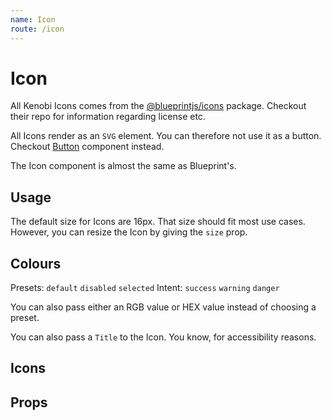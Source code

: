 ```yaml
---
name: Icon
route: /icon
---
```



# Icon

All Kenobi Icons comes from the [@blueprintjs/icons](https://blueprintjs.com/docs/#icons) package.
Checkout their repo for information regarding license etc.

All Icons render as an `SVG` element. You can therefore not use it as a button. Checkout [Button](/button) component instead.

The Icon component is almost the same as Blueprint's.

## Usage

The default size for Icons are 16px. That size should fit most use cases.
However, you can resize the Icon by giving the `size` prop.

<Playground>
  <Icon icon="build" marginRight={16} />
  <Icon icon="endorsed" size={40} />
</Playground>

## Colours

Presets: `default` `disabled` `selected`
Intent: `success` `warning` `danger`

You can also pass either an RGB value or HEX value instead of choosing a preset.

You can also pass a `Title` to the Icon. You know, for accessibility reasons.

<Playground>
  <Icon title="Credit Card" icon="credit-card" color="default" marginRight={16} />
  <Icon title="Download" icon="download" color="disabled" marginRight={16} />
  <Icon title="Download" icon="download" color="selected" marginRight={16} />
  <Icon title="Add awesomesauce" icon="add" color="primary" marginRight={16} />
  <Icon title="Endorse Kenobi" icon="endorsed" color="success" marginRight={16} />
  <Icon title="Warning" icon="warning-sign" color="warning" marginRight={16} />
  <Icon title="Ban this guy" icon="ban-circle" color="danger" marginRight={16} />

  <Icon icon="help" color="info" />
</Playground>

## Icons

<IconSearch />

## Props

<Props of={Icon} />
